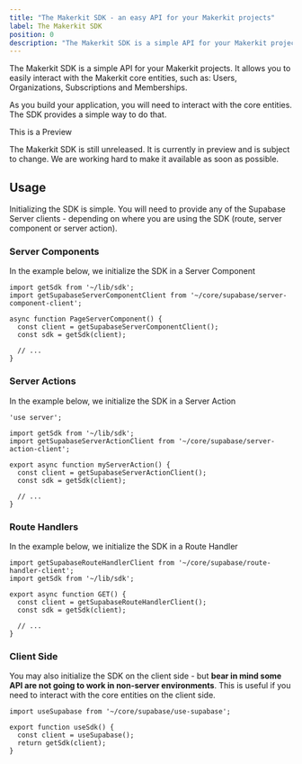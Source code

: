 ```yaml
---
title: "The Makerkit SDK - an easy API for your Makerkit projects"
label: The Makerkit SDK
position: 0
description: "The Makerkit SDK is a simple API for your Makerkit projects. It allows you to easily interact with the Makerkit core entities"
---
```


The Makerkit SDK is a simple API for your Makerkit projects. It allows you to easily interact with the Makerkit core entities, such as: Users, Organizations, Subscriptions and Memberships.

As you build your application, you will need to interact with the core entities. The SDK provides a simple way to do that.

<Alert>
  <Alert.Heading>This is a Preview</Alert.Heading>

  The Makerkit SDK is still unreleased. It is currently in preview and is subject to change. We are working hard to make
  it available as soon as possible.
</Alert>

## Usage

Initializing the SDK is simple. You will need to provide any of the Supabase Server clients - depending on where you are using the SDK (route, server component or server action).

### Server Components

In the example below, we initialize the SDK in a Server Component

```tsx
import getSdk from '~/lib/sdk';
import getSupabaseServerComponentClient from '~/core/supabase/server-component-client';

async function PageServerComponent() {
  const client = getSupabaseServerComponentClient();
  const sdk = getSdk(client);

  // ...
}
```

### Server Actions

In the example below, we initialize the SDK in a Server Action

```tsx
'use server';

import getSdk from '~/lib/sdk';
import getSupabaseServerActionClient from '~/core/supabase/server-action-client';

export async function myServerAction() {
  const client = getSupabaseServerActionClient();
  const sdk = getSdk(client);

  // ...
}
```

### Route Handlers

In the example below, we initialize the SDK in a Route Handler

```tsx
import getSupabaseRouteHandlerClient from '~/core/supabase/route-handler-client';
import getSdk from '~/lib/sdk';

export async function GET() {
  const client = getSupabaseRouteHandlerClient();
  const sdk = getSdk(client);

  // ...
}
```

### Client Side

You may also initialize the SDK on the client side - but **bear in mind some API are not going to work in non-server environments**. This is useful if you need to interact with the core entities on the client side.

```tsx
import useSupabase from '~/core/supabase/use-supabase';

export function useSdk() {
  const client = useSupabase();
  return getSdk(client);
}
```